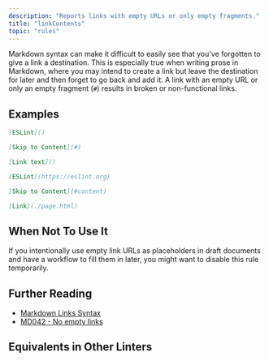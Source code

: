 ```yaml
---
description: "Reports links with empty URLs or only empty fragments."
title: "linkContents"
topic: "rules"
---
```



<RuleSummary plugin="md" rule="linkContents" />

Markdown syntax can make it difficult to easily see that you've forgotten to give a link a destination.
This is especially true when writing prose in Markdown, where you may intend to create a link but leave the destination for later and then forget to go back and add it.
A link with an empty URL or only an empty fragment (`#`) results in broken or non-functional links.

## Examples

<Tabs>
<TabItem label="❌ Incorrect">

```markdown
[ESLint]()
```

```markdown
[Skip to Content](#)
```

```markdown
[Link text]()
```

</TabItem>
<TabItem label="✅ Correct">

```markdown
[ESLint](https://eslint.org)
```

```markdown
[Skip to Content](#content)
```

```markdown
[Link](./page.html)
```

</TabItem>
</Tabs>

## When Not To Use It

If you intentionally use empty link URLs as placeholders in draft documents and have a workflow to fill them in later, you might want to disable this rule temporarily.

## Further Reading

- [Markdown Links Syntax](https://www.markdownguide.org/basic-syntax/#links)
- [MD042 - No empty links](https://github.com/DavidAnson/markdownlint/blob/main/doc/md042.md)

## Equivalents in Other Linters

<RuleEquivalents pluginId="md" ruleId="linkContents" />
